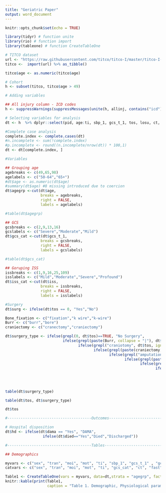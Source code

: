 ```yaml
---
title: "Geriatric Paper"
output: word_document
---
```


```r
knitr::opts_chunk$set(echo = TRUE)

library(tidyr) # function unite 
library(rio) # function import
library(tableone) # function CreateTableOne

```

```r

# TITCO dataset
url <- "https://raw.githubusercontent.com/titco/titco-I/master/titco-I-full-dataset-v1.csv"
titco <-  import(url) %>% as_tibble()

titco$age <- as.numeric(titco$age)

# Cohort
h <- subset(titco, titco$age > 49)

# Adding variables

## All injury column - ICD codes
h <- suppressWarnings(suppressMessages(unite(h, allinj, contains("icd"), sep = ",", remove = FALSE)))

# Selecting variables for analysis
dt <- h  %>% dplyr::select(pid, age:ti, sbp_1, gcs_t_1, tos, losu, ct, fast, xray, dama, dodd, todd, iss, niss, died, allinj)

#Complete case analysis
complete.index <- complete.cases(dt)
#n.incomplete <- sum(!complete.index)
#p.incomplete <- round((n.incomplete/nrow(dt)) * 100,1)
dt <- dt[complete.index, ]

#Variables

## Grouping age
agebreaks <- c(49,65,98)
agelabels <- c("50-64","65+")
#dt$age <- as.numeric(dt$age)
#summary(dt$age) #8 missing introduced due to coercion
dt$agegrp <-cut(dt$age,
                breaks = agebreaks,
                right = FALSE,
                labels = agelabels)

#table(dt$agegrp)

## GCS
gcsbreaks <- c(2,9,13,16)
gcslabels <- c("Severe","Moderate","Mild")
dt$gcs_cat <-cut(dt$gcs_t_1,
                breaks = gcsbreaks,
                right = FALSE,
                labels = gcslabels)

#table(dt$gcs_cat)

## Goruping ISS 
issbreaks <- c(1,9,16,25,109)
isslabels <- c("Mild","Moderate","Severe","Profound")
dt$iss_cat <-cut(dt$iss,
                breaks = issbreaks,
                right = FALSE,
                labels = isslabels)

#Surgery
dt$surg <- ifelse(dt$tos == 0, "Yes","No")

Bone_fixation <- c("fixation","k wire","k-wire")
Burr <- c("burr","bore")
craniectomy <- c("cranectomy","craniectomy")

dt$surgery_type <- ifelse(grepl(0, dt$tos)==TRUE, "No Surgery",
                          ifelse(grepl(paste(Burr, collapse = "|"), dt$tos, ignore.case = TRUE)==TRUE, "Burr Hole",
                                 ifelse(grepl("craniotomy", dt$tos, ignore.case = TRUE)==TRUE,"Carniotomy",
                                        ifelse(grepl(paste(craniectomy, collapse = "|"), dt$tos, ignore.case = TRUE)==TRUE, "Craniectomy",
                                               ifelse(grepl("amputation", dt$tos, ignore.case = TRUE)==TRUE, "Amputation",
                                                      ifelse(grepl(paste(Bone_fixation,collapse = "|"), dt$tos, ignore.case = TRUE)==TRUE, "Bone Fixation",
                                                             ifelse(grepl("laproscopy", dt$tos, ignore.case = TRUE)==TRUE, "Laproscopy",
                                                                    ifelse(grepl("laprotomy", dt$tos, ignore.case = TRUE)==TRUE,"Laprotomy","Others"))))))))
                            
  
  
  
table(dt$surgery_type)

table(dt$tos, dt$surgery_type)

dt$tos

#--------------------------------------Outcomes---------------------------------------

# Hospital disposition
dt$hd <- ifelse(dt$dama == "Yes", "DAMA",
                 ifelse(dt$died=="Yes","Died","Discharged"))

#--------------------------------------Tables---------------------------------------

## Demographics

myvars <- c("sex", "tran", "moi", "mot", "ti", "sbp_1", "gcs_t_1" , "gcs_cat" ,  "ct", "fast", "xray", "iss" , "iss_cat ", "surg", "tos", "hd")
catvars <- c("sex", "tran", "moi", "mot", "ti", "gcs_cat", "ct", "fast", "xray", "iss_cat" , "tos", "surg", "hd")

Table1 <- CreateTableOne(vars = myvars, data=dt,strata = "agegrp", factorVars = catvars)
knitr::kable(print(Table1,
                   caption = "Table 1. Demographic, Physiological parameters, Injury Characteristics", showAllLevels = TRUE, printToggle = FALSE, varLabels = TRUE))


```

